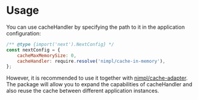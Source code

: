 # Usage

You can use cacheHandler by specifying the path to it in the application configuration:

```js
/** @type {import('next').NextConfig} */
const nextConfig = {
    cacheMaxMemorySize: 0,
    cacheHandler: require.resolve('nimpl/cache-in-memory'),
};
```

However, it is recommended to use it together with [nimpl/cache-adapter](https://github.com/vordgi/nimpl-cache/tree/main/packages/nimpl-cache-adapter). 
The package will allow you to expand the capabilities of cacheHandler and also reuse the cache between different application instances.